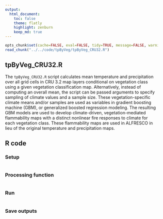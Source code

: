 ```yaml
---
output:
  html_document:
    toc: false
    theme: flatly
    highlight: zenburn
    keep_md: true
---
```


```r
opts_chunk$set(cache=FALSE, eval=FALSE, tidy=TRUE, message=FALSE, warning=FALSE)
read_chunk("../../code/tpByVeg/tpByVeg_CRU32.R")
```

##
##
## tpByVeg_CRU32.R

The `tpByVeg_CRU32.R` script calculates mean temperature and precipitation over all grid cells in CRU 3.2 map layers conditional on vegetation class using a given vegetation classification map.
Alternatively, instead of computing an overall mean, the script can be passed arguments to specify sampling of climate values and a sample size.
These vegetation-specific climate means and/or samples are used as variables in gradient boosting machine (GBM), or generalized boosted regression modeling.
The resulting GBM models are used to develop climate-driven, vegetation-mediated flammability maps with a distinct nonlinear fire responses to climate for each vegetation class.
These flammability maps are used in ALFRESCO in lieu of the original temperature and precipitation maps.

## R code

### Setup

```r
```

### Processing function

```r
```

### Run

```r
```

### Save outputs

```r
```
